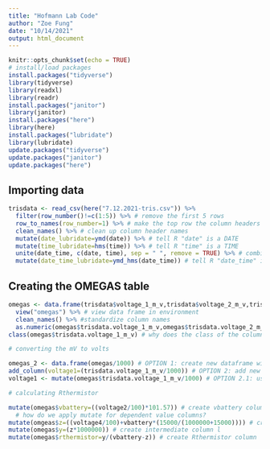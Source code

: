 ```yaml
---
title: "Hofmann Lab Code"
author: "Zoe Fung"
date: "10/14/2021"
output: html_document
---
```


```r
knitr::opts_chunk$set(echo = TRUE)
# install/load packages
install.packages("tidyverse")
library(tidyverse)
library(readxl)
library(readr)
install.packages("janitor")
library(janitor)
install.packages("here")
library(here)
install.packages("lubridate")
library(lubridate)
update.packages("tidyverse")
update.packages("janitor")
update.packages("here")
```

## Importing data
```r
trisdata <- read_csv(here("7.12.2021-tris.csv")) %>%
  filter(row_number()!=c(1:5)) %>% # remove the first 5 rows
  row_to_names(row_number=1) %>% # make the top row the column headers
  clean_names() %>% # clean up column header names
  mutate(date_lubridate=ymd(date)) %>% # tell R "date" is a DATE
  mutate(time_lubridate=hms(time)) %>% # tell R "time" is a TIME
  unite(date_time, c(date, time), sep = " ", remove = TRUE) %>% # combine the date and time columns
  mutate(date_time_lubridate=ymd_hms(date_time)) # tell R "date_time" is a DATE and a TIME
```

## Creating the OMEGAS table
```r
omegas <- data.frame(trisdata$voltage_1_m_v,trisdata$voltage_2_m_v,trisdata$voltage_3_m_v,trisdata$voltage_4_m_v) %>% # create OMEGAS data frame with the tris voltages
  view("omegas") %>% # view data frame in environment
  clean_names() %>% #standardize column names
  as.numeric(omegas$trisdata.voltage_1_m_v,omegas$trisdata.voltage_2_m_v,omegas$trisdata.voltage_3_m_v,omegas$trisdata.voltage_4_m_v) %>% # make the values in the data frame numeric arguments
class(omegas$trisdata.voltage_1_m_v) # why does the class of the columns keep showing up as "character" after I convert them to numeric arguments?

# converting the mV to volts

omegas_2 <- data.frame(omegas/1000) # OPTION 1: create new dataframe with /1000 values
add_column(voltage1=(trisdata.voltage_1_m_v/1000)) # OPTION 2: add new columns with /1000 values 
voltage1 <- mutate(omegas$trisdata.voltage_1_m_v/1000) # OPTION 2.1: use mutate function to create new columns

# calculating Rthermistor

mutate(omegas$vbattery=((voltage2/100)*101.57)) # create vbattery column 
  # how do we apply mutate for dependent value columns? 
mutate(omgeas$z=((voltage4/100)+vbattery*(15000/(1000000+15000)))) # create intermediate column k
mutate(omegas$y=(z*1000000)) # create intermediate column l
mutate(omegas$rthermistor=y/(vbattery-z)) # create Rthermistor column
       
```